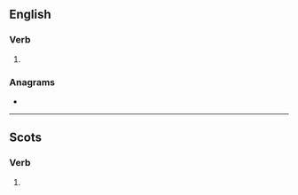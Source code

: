 {{also|Boaks}}
==English==

===Verb===
{{head|en|verb form}}

# {{en-third-person singular of|boak}}

===Anagrams===
* {{anagrams|en|a=abkos|Bosak|bakso|kobas}}

----

==Scots==

===Verb===
{{head|sco|verb form}}

# {{sco-third-person singular of|boak}}